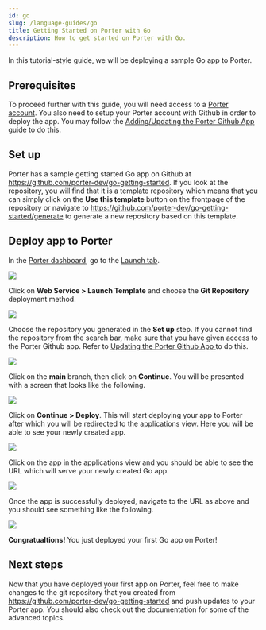 ```yaml
---
id: go
slug: /language-guides/go
title: Getting Started on Porter with Go
description: How to get started on Porter with Go.
---
```


In this tutorial-style guide, we will be deploying a sample Go app to Porter.

## Prerequisites

To proceed further with this guide, you will need access to a [Porter account](https://dashboard.getporter.dev/register). You also need to setup your Porter account with Github in order to deploy the app. You may follow the [Adding/Updating the Porter Github App](/deploying-applications/deploying-from-github/adding-updating-gh-app#adding-the-porter-github-app) guide to do this.

## Set up

Porter has a sample getting started Go app on Github at https://github.com/porter-dev/go-getting-started. If you look at the repository, you will find that it is a template repository which means that you can simply click on the **Use this template** button on the frontpage of the repository or navigate to https://github.com/porter-dev/go-getting-started/generate to generate a new repository based on this template.

## Deploy app to Porter

In the [Porter dashboard](https://dashboard.getporter.dev), go to the [Launch tab](https://dashboard.getporter.dev/launch).

![](/img/language-guides/launch-tab-1.png)

Click on **Web Service > Launch Template** and choose the **Git Repository** deployment method.

![](/img/language-guides/launch-tab-2.png)

Choose the repository you generated in the **Set up** step. If you cannot find the repository from the search bar, make sure that you have given access to the Porter Github app. Refer to [Updating the Porter Github App
](/deploying-applications/deploying-from-github/adding-updating-gh-app#updating-the-porter-github-app) to do this.

![](/img/language-guides/launch-tab-3.png)

Click on the **main** branch, then click on **Continue**. You will be presented with a screen that looks like the following.

![](/img/language-guides/launch-tab-4.png)

Click on **Continue > Deploy**. This will start deploying your app to Porter after which you will be redirected to the applications view. Here you will be able to see your newly created app.

![](/img/language-guides/apps-view.png)

Click on the app in the applications view and you should be able to see the URL which will serve your newly created Go app.

![](/img/language-guides/app-url.png)

Once the app is successfully deployed, navigate to the URL as above and you should see something like the following.

![](/img/language-guides/go-app.png)

**Congratualtions!** You just deployed your first Go app on Porter!

## Next steps

Now that you have deployed your first app on Porter, feel free to make changes to the git repository that you created from https://github.com/porter-dev/go-getting-started and push updates to your Porter app. You should also check out the documentation for some of the advanced topics.
